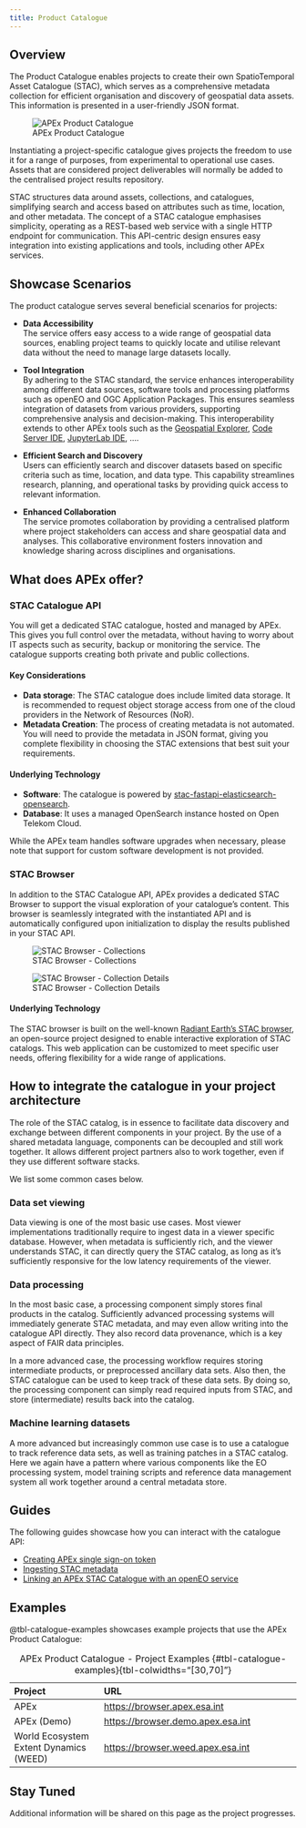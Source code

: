 ```yaml
---
title: Product Catalogue
---
```


## Overview

The Product Catalogue enables projects to create their own SpatioTemporal Asset Catalogue (STAC), which serves as a
comprehensive metadata collection for efficient organisation and discovery of geospatial data assets. This information
is presented in a user-friendly JSON format.

![APEx Product Catalogue](images/stac_browser_1.png)

Instantiating a project-specific catalogue gives projects the freedom to use it for a range of purposes, from
experimental to operational use cases. Assets that are considered project deliverables will normally be added to the
centralised project results repository.

STAC structures data around assets, collections, and catalogues, simplifying search and access based on attributes such
as time, location, and other metadata. The concept of a STAC catalogue emphasises simplicity, operating as a REST-based
web service with a single HTTP endpoint for communication. This API-centric design ensures easy integration into
existing applications and tools, including other APEx services.

## Showcase Scenarios

The product catalogue serves several beneficial scenarios for projects:

* **Data Accessibility**\
  The service offers easy access to a wide range of geospatial data sources, enabling project teams to quickly locate
  and utilise relevant data without the need to manage large datasets locally.

* **Tool Integration**\
  By adhering to the STAC standard, the service enhances interoperability among different data sources, software tools
  and processing platforms such as openEO and OGC Application Packages. This ensures seamless integration of datasets
  from various providers, supporting comprehensive analysis and decision-making. This interoperability extends to other
  APEx tools such as the [Geospatial Explorer](geospatial_explorer.md),
  [Code Server IDE](app_code_server.md), [JupyterLab IDE](app_jupyterlab.md), ….

* **Efficient Search and Discovery**\
  Users can efficiently search and discover datasets based on specific criteria such as time, location, and data type.
  This capability streamlines research, planning, and operational tasks by providing quick access to relevant
  information.

* **Enhanced Collaboration**\
  The service promotes collaboration by providing a centralised platform where project stakeholders can access and share
  geospatial data and analyses. This collaborative environment fosters innovation and knowledge sharing across
  disciplines and organisations.

## What does APEx offer?

### STAC Catalogue API

You will get a dedicated STAC catalogue, hosted and managed by APEx. This gives you full control over the metadata,
without having to worry about IT aspects such as security, backup or monitoring the service. The catalogue supports
creating both private and public collections.

#### Key Considerations

* **Data storage**: The STAC catalogue does include limited data storage. It is recommended to request object storage access
  from one of the cloud providers in the Network of Resources (NoR).
* **Metadata Creation**: The process of creating metadata is not automated. You will need to provide the metadata in
  JSON
  format, giving you complete flexibility in choosing the STAC extensions that best suit your requirements.

#### Underlying Technology

* **Software**: The catalogue is powered
  by [stac-fastapi-elasticsearch-opensearch](https://github.com/stac-utils/stac-fastapi-elasticsearch-opensearch).
* **Database**: It uses a managed OpenSearch instance hosted on Open Telekom Cloud.

While the APEx team handles software upgrades when necessary, please note that support for custom software development
is not provided.

### STAC Browser

In addition to the STAC Catalogue API, APEx provides a dedicated STAC Browser to support the visual exploration of your
catalogue's content. This browser is seamlessly integrated with the instantiated API and is automatically configured upon
initialization to display the results published in your STAC API.

![STAC Browser - Collections](images/stac_browser_1.png)

![STAC Browser - Collection Details](images/stac_browser_2.png)

#### Underlying Technology

The STAC browser is built on the
well-known [Radiant Earth's STAC browser](https://github.com/radiantearth/stac-browser), an open-source project
designed to enable interactive exploration of STAC catalogs. This web application can be customized to
meet specific user needs, offering flexibility for a wide range of applications.

## How to integrate the catalogue in your project architecture

The role of the STAC catalog, is in essence to facilitate data discovery and exchange between different components in
your project. By the use of a shared metadata language, components can be decoupled and still work together. It allows
different project partners also to work together, even if they use different software stacks.

We list some common cases below.

### Data set viewing

Data viewing is one of the most basic use cases. Most viewer implementations traditionally require to ingest data in a
viewer specific database. However, when metadata is sufficiently rich, and the viewer understands STAC, it can directly
query the STAC catalog, as long as it's sufficiently responsive for the low latency requirements of the viewer.

### Data processing

In the most basic case, a processing component simply stores final products in the catalog. Sufficiently advanced
processing systems will immediately generate STAC metadata, and may even allow writing into the catalogue API directly.
They also record data provenance, which is a key aspect of FAIR data principles.

In a more advanced case, the processing workflow requires storing intermediate products, or preprocessed ancillary data
sets. Also then, the STAC catalogue can be used to keep track of these data sets. By doing so, the processing component
can simply read required inputs from STAC, and store (intermediate) results back into the catalog.

### Machine learning datasets

A more advanced but increasingly common use case is to use a catalogue to track reference data sets, as well as training
patches in a STAC catalog. Here we again have a pattern where various components like the EO processing system, model
training scripts and reference data management system all work together around a central metadata store.

## Guides

The following guides showcase how you can interact with the catalogue API:

* [Creating APEx single sign-on token](../guides/token.md)
* [Ingesting STAC metadata](../guides/stac_catalog_ingest.ipynb)
* [Linking an APEx STAC Catalogue with an openEO service](../guides/catalog_openeo.ipynb)

## Examples

@tbl-catalogue-examples showcases example projects that use the APEx Product Catalogue:

| Project                                | URL                                                                                  |
| :------------------------------------- | :----------------------------------------------------------------------------------- |
| APEx                                   | [https://browser.apex.esa.int](https://browser.apex.esa.int/?.language=en)           |
| APEx (Demo)                            | [https://browser.demo.apex.esa.int](https://browser.demo.apex.esa.int/?.language=en) |
| World Ecosystem Extent Dynamics (WEED) | [https://browser.weed.apex.esa.int](https://browser.weed.apex.esa.int/?.language=en) |

: APEx Product Catalogue - Project Examples {#tbl-catalogue-examples}{tbl-colwidths="[30,70]"}

:::{.callout-tip}

## Stay Tuned

Additional information will be shared on this page as the project progresses.
:::
